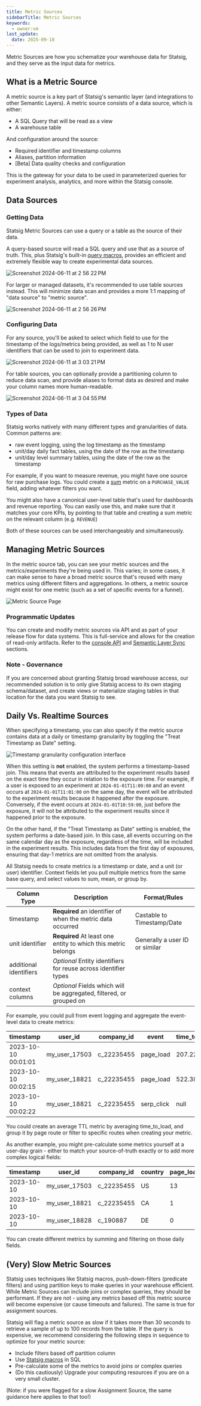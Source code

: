 ```yaml
---
title: Metric Sources
sidebarTitle: Metric Sources
keywords:
  - owner:vm
last_update:
  date: 2025-09-18
---
```


Metric Sources are how you schematize your warehouse data for Statsig, and they serve as the input data for metrics.

## What is a Metric Source

A metric source is a key part of Statsig's semantic layer (and integrations to other Semantic Layers). A metric source consists of a data source, which is either:

- A SQL Query that will be read as a view
- A warehouse table

And configuration around the source:

- Required identifier and timestamp columns
- Aliases, partition information
- [Beta] Data quality checks and configuration

This is the gateway for your data to be used in parameterized queries for experiment analysis, analytics, and more within the Statsig console.

## Data Sources

### Getting Data

Statsig Metric Sources can use a query or a table as the source of their data.

A query-based source will read a SQL query and use that as a source of truth. This, plus Statsig's built-in [query macros](/statsig-warehouse-native/configuration/query-tools), provides an efficient and extremely flexible way to create experimental data sources.

<Frame>
  <img src="https://github.com/statsig-io/docs/assets/102695539/2cec3d01-f852-4007-aa3b-de276418593b" alt="Screenshot 2024-06-11 at 2 56 22 PM" />
</Frame>

For larger or managed datasets, it's recommended to use table sources instead. This will minimize data scan and provides a more 1:1 mapping of "data source" to "metric source".

<Frame>
  <img src="https://github.com/statsig-io/docs/assets/102695539/04cb0209-580c-4603-a5db-45a08f00f90b" alt="Screenshot 2024-06-11 at 2 56 26 PM" />
</Frame>

### Configuring Data

For any source, you'll be asked to select which field to use for the timestamp of the logs/metrics being provided, as well as 1 to N user identifiers that can be used to join to experiment data.

<Frame>
  <img src="https://github.com/statsig-io/docs/assets/102695539/9a972d93-3500-4947-89e7-c144b877887f" alt="Screenshot 2024-06-11 at 3 03 21 PM" />
</Frame>

For table sources, you can optionally provide a partitioning column to reduce data scan, and provide aliases to format data as desired and make your column names more human-readable.

<Frame>
  <img src="https://github.com/statsig-io/docs/assets/102695539/4b388fac-1124-4606-88f6-a0615bd32b18" alt="Screenshot 2024-06-11 at 3 04 55 PM" />
</Frame>

### Types of Data

Statsig works natively with many different types and granularities of data. Common patterns are:

- raw event logging, using the log timestamp as the timestamp
- unit/day daily fact tables, using the date of the row as the timestamp
- unit/day level summary tables, using the date of the row as the timestamp

For example, if you want to measure revenue, you might have one source for raw purchase logs. You could create a [sum](/statsig-warehouse-native/metrics/sum) metric on a `PURCHASE_VALUE` field, adding whatever filters you want.

You might also have a canonical user-level table that's used for dashboards and revenue reporting. You can easily use this, and make sure that it matches your core KPIs, by pointing to that table and creating a sum metric on the relevant column (e.g. `REVENUE`)

Both of these sources can be used interchangeably and simultaneously.

## Managing Metric Sources

In the metric source tab, you can see your metric sources and the metrics/experiments they're being used in. This varies; in some cases, it can make sense to have a broad metric source that's reused with many metrics using different filters and aggregations. In others, a metric source might exist for one metric (such as a set of specific events for a funnel).

<Frame>
  <img src="https://user-images.githubusercontent.com/102695539/264087800-18970974-b639-4d73-8977-e54de752ae0a.png" alt="Metric Source Page" />
</Frame>

### Programmatic Updates

You can create and modify metric sources via API and as part of your release flow for data systems. This is full-service and allows for the creation of read-only artifacts. Refer to the [console API](/statsig-warehouse-native/configuration/console-api) and [Semantic Layer Sync](/statsig-warehouse-native/configuration/semantic-layer-sync) sections.

### Note - Governance

If you are concerned about granting Statsig broad warehouse access, our recommended solution is to only give Statsig access
to its own staging schema/dataset, and create views or materialize staging tables in that location for the data you want
Statsig to see.

## Daily Vs. Realtime Sources

When specifying a timestamp, you can also specify if the metric source contains data at a daily or timestamp granularity by toggling the "Treat Timestamp as Date" setting.

<Frame>
  <img src="https://github.com/statsig-io/docs/assets/102695539/f0edfdaf-9531-4583-b440-d05f0f3c3618" alt="Timestamp granularity configuration interface" />
</Frame>

When this setting is **not** enabled, the system performs a timestamp-based join. This means that events are attributed to the experiment results based on the exact time they occur in relation to the exposure time. For example, if a user is exposed to an experiment at `2024-01-01T11:00:00` and an event occurs at `2024-01-01T11:01:00` on the same day, the event will be attributed to the experiment results because it happened after the exposure. Conversely, if the event occurs at `2024-01-01T10:59:00`, just before the exposure, it will not be attributed to the experiment results since it happened prior to the exposure.

On the other hand, if the "Treat Timestamp as Date" setting is enabled, the system performs a date-based join. In this case, all events occurring on the same calendar day as the exposure, regardless of the time, will be included in the experiment results. This includes data from the first day of exposures, ensuring that day-1 metrics are not omitted from the analysis.




All Statsig needs to create metrics is a timestamp or date, and a unit (or user) identifier. Context fields let you pull multiple metrics from
the same base query, and select values to sum, mean, or group by.

| Column Type            | Description                                                         | Format/Rules                   |
| ---------------------- | ------------------------------------------------------------------- | ------------------------------ |
| timestamp              | **Required** an identifier of when the metric data occurred         | Castable to Timestamp/Date     |
| unit identifier        | **Required** At least one entity to which this metric belongs       | Generally a user ID or similar |
| additional identifiers | _Optional_ Entity identifiers for reuse across identifier types     |                                |
| context columns        | _Optional_ Fields which will be aggregated, filtered, or grouped on |                                |

For example, you could pull from event logging and aggregate the event-level data to create metrics:

| timestamp           | user_id       | company_id | event      | time_to_load | page_route |
| ------------------- | ------------- | ---------- | ---------- | ------------ | ---------- |
| 2023-10-10 00:01:01 | my_user_17503 | c_22235455 | page_load  | 207.22       | /          |
| 2023-10-10 00:02:15 | my_user_18821 | c_22235455 | page_load  | 522.38       | /search    |
| 2023-10-10 00:02:22 | my_user_18821 | c_22235455 | serp_click | null         | /search    |

You could create an average TTL metric by averaging time_to_load, and group it by page route or filter to specific routes when creating your metric.

As another example, you might pre-calculate some metrics yourself at a user-day grain - either to match your source-of-truth exactly or to add more complex logical fields:

| timestamp  | user_id       | company_id | country | page_loads | satisfaction_score | revenue_usd | net_revenue_usd |
| ---------- | ------------- | ---------- | ------- | ---------- | ------------------ | ----------- | --------------- |
| 2023-10-10 | my_user_17503 | c_22235455 | US      | 13         | 9                  | 130.21      | 112.33          |
| 2023-10-10 | my_user_18821 | c_22235455 | CA      | 1          | 2                  | 0           | 0               |
| 2023-10-10 | my_user_18828 | c_190887   | DE      | 0          | null               | 22.1        | 0               |

You can create different metrics by summing and filtering on those daily fields.


## (Very) Slow Metric Sources 
Statsig uses techniques like Statsig macros, push-down-filters (predicate filters) and using partition keys to make queries in your warehouse efficient. While Metric Sources can include joins or complex queries, they should be performant. If they are not - using any metrics based off this metric source will become expensive (or cause timeouts and failures). The same is true for assignment sources.

Statsig will flag a metric source as slow if it takes more than 30 seconds to retrieve a sample of up to 100 records from the table. If the query is expensive, we recommend considering the following steps in sequence to optimize for your metric source:
- Include filters based off partition column
- Use [Statsig macros](https://docs.statsig.com/statsig-warehouse-native/guides/best-practices#use-statsigs-macros) in SQL
- Pre-calculate some of the metrics to avoid joins or complex queries
- (Do this cautiously) Upgrade your computing resources if you are on a very small cluster.

(Note: if you were flagged for a slow Assignment Source, the same guidance here applies to that too!)

